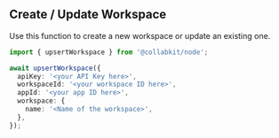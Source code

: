 ## Create / Update Workspace

Use this function to create a new workspace or update an existing one.

```ts
import { upsertWorkspace } from '@collabkit/node';

await upsertWorkspace({
  apiKey: '<your API Key here>',
  workspaceId: '<your workspace ID here>',
  appId: '<your app ID here>',
  workspace: {
    name: '<Name of the workspace>',
  },
});
```
